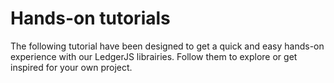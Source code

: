 
# Hands-on tutorials

The following tutorial have been designed to get a quick and easy hands-on experience with our LedgerJS librairies. Follow them to explore or get inspired for your own project.

<Cards>
  <Card
    title="Transfer of Ethers between accounts"
    href="/signing-devices/connectivity/ledgerJS/tutorials/tutorial-1-hid-ethereum"
  />
  <Card
    title="Transfer of Sol between accounts"
    href="/signing-devices/connectivity/ledgerJS/tutorials/tutorial-1-usb-solana"
  />
  <Card
    title="Call a Smart Contract"
    href="/signing-devices/connectivity/LedgerJS/tutorials/tutorial-2-web-bluetooth"
  />
  <Card
    title="Desktop Application"
    href="/signing-devices/connectivity/LedgerJS/tutorials/tutorial-3-sign-message"
  />
  <Card
    title="Interact with the Cosmos App"
    href="/signing-devices/connectivity/LedgerJS/tutorials/tutorial-4-cosmos-webapp"
  />
</Cards>